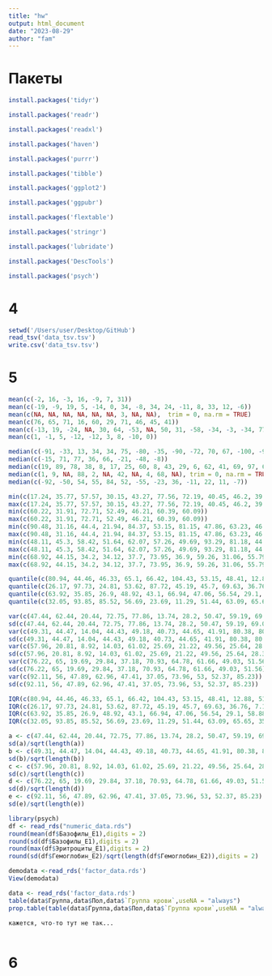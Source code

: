 ```yaml
---
title: "hw"
output: html_document
date: "2023-08-29"
author: "fam"
---
```

# Пакеты
```r
install.packages('tidyr')
```
```r
install.packages('readr')
```
```r
install.packages('readxl')
```
```r
install.packages('haven')
```
```r
install.packages('purrr')
```
```r
install.packages('tibble')
```
```r
install.packages('ggplot2')
```
```r
install.packages('ggpubr')
```
```r
install.packages('flextable')
```
```r
install.packages('stringr')
```
```r
install.packages('lubridate')
```
```r
install.packages('DescTools')
```
```r
install.packages('psych')
```
# 4
```r
setwd('/Users/user/Desktop/GitHub')
read_tsv('data_tsv.tsv')
write.csv('data_tsv.tsv')
```
# 5
```r
mean(c(-2, 16, -3, 16, -9, 7, 31))
mean(c(-19, -9, 19, 5, -14, 0, 34, -8, 34, 24, -11, 8, 33, 12, -6))
mean(c(NA, NA, NA, NA, NA, NA, 3, NA, NA),  trim = 0, na.rm = TRUE)
mean(c(76, 65, 71, 16, 60, 29, 71, 46, 45, 41))
mean(c(-13, 19, -24, NA, 30, 64, -53, NA, 50, 31, -58, -34, -3, -34, 77),trim = 0, na.rm = TRUE )
mean(c(1, -1, 5, -12, -12, 3, 8, -10, 0))
```
```r
median(c(-91, -33, 13, 34, 34, 75, -80, -35, -90, -72, 70, 67, -100, -94, -18))
median(c(-15, 71, 77, 36, 66, -21, -48, -8))
median(c(19, 89, 78, 38, 8, 17, 25, 60, 8, 43, 29, 6, 62, 41, 69, 97, 61, 83, 25, 24))
median(c(1, 9, NA, 88, 2, NA, 42, NA, 4, 68, NA), trim = 0, na.rm = TRUE)       
median(c(-92, -50, 54, 55, 84, 52, -55, -23, 36, -11, 22, 11, -7))
```
```r
min(c(17.24, 35.77, 57.57, 30.15, 43.27, 77.56, 72.19, 40.45, 46.2, 39.92))
max(c(17.24, 35.77, 57.57, 30.15, 43.27, 77.56, 72.19, 40.45, 46.2, 39.92))
min(c(60.22, 31.91, 72.71, 52.49, 46.21, 60.39, 60.09))
max(c(60.22, 31.91, 72.71, 52.49, 46.21, 60.39, 60.09))
min(c(90.48, 31.16, 44.4, 21.94, 84.37, 53.15, 81.15, 47.86, 63.23, 46.75, 102.73))
max(c(90.48, 31.16, 44.4, 21.94, 84.37, 53.15, 81.15, 47.86, 63.23, 46.75, 102.73))
min(c(48.11, 45.3, 58.42, 51.64, 62.07, 57.26, 49.69, 93.29, 81.18, 44.78, 55.1, 76.74, 58.08))
max(c(48.11, 45.3, 58.42, 51.64, 62.07, 57.26, 49.69, 93.29, 81.18, 44.78, 55.1, 76.74, 58.08))
min(c(68.92, 44.15, 34.2, 34.12, 37.7, 73.95, 36.9, 59.26, 31.06, 55.79, 73.92, 68.04, 53.73, 90.7, 39.66))
max(c(68.92, 44.15, 34.2, 34.12, 37.7, 73.95, 36.9, 59.26, 31.06, 55.79, 73.92, 68.04, 53.73, 90.7, 39.66))
```
```r
quantile(c(80.94, 44.46, 46.33, 65.1, 66.42, 104.43, 53.15, 48.41, 12.88, 51.1, 43.03, 40.3, 33.71, 55.1, 22.17))
quantile(c(26.17, 97.73, 24.81, 53.62, 87.72, 45.19, 45.7, 69.63, 36.76, 7.17))
quantile(c(63.92, 35.85, 26.9, 48.92, 43.1, 66.94, 47.06, 56.54, 29.1, 58.88))
quantile(c(32.05, 93.85, 85.52, 56.69, 23.69, 11.29, 51.44, 63.09, 65.65, 35.73, 60.15, 30.93, -4.2))
```
```r
var(c(47.44, 62.44, 20.44, 72.75, 77.86, 13.74, 28.2, 50.47, 59.19, 69.04))
sd(c(47.44, 62.44, 20.44, 72.75, 77.86, 13.74, 28.2, 50.47, 59.19, 69.04))
var(c(49.31, 44.47, 14.04, 44.43, 49.18, 40.73, 44.65, 41.91, 80.38, 80.09))
sd(c(49.31, 44.47, 14.04, 44.43, 49.18, 40.73, 44.65, 41.91, 80.38, 80.09))
var(c(57.96, 20.81, 8.92, 14.03, 61.02, 25.69, 21.22, 49.56, 25.64, 28.31))
sd(c(57.96, 20.81, 8.92, 14.03, 61.02, 25.69, 21.22, 49.56, 25.64, 28.31))
var(c(76.22, 65, 19.69, 29.84, 37.18, 70.93, 64.78, 61.66, 49.03, 51.56))
sd(c(76.22, 65, 19.69, 29.84, 37.18, 70.93, 64.78, 61.66, 49.03, 51.56))
var(c(92.11, 56, 47.89, 62.96, 47.41, 37.05, 73.96, 53, 52.37, 85.23))
sd(c(92.11, 56, 47.89, 62.96, 47.41, 37.05, 73.96, 53, 52.37, 85.23))
```
```r
IQR(c(80.94, 44.46, 46.33, 65.1, 66.42, 104.43, 53.15, 48.41, 12.88, 51.1, 43.03, 40.3, 33.71, 55.1, 22.17))
IQR(c(26.17, 97.73, 24.81, 53.62, 87.72, 45.19, 45.7, 69.63, 36.76, 7.17))
IQR(c(63.92, 35.85, 26.9, 48.92, 43.1, 66.94, 47.06, 56.54, 29.1, 58.88))
IQR(c(32.05, 93.85, 85.52, 56.69, 23.69, 11.29, 51.44, 63.09, 65.65, 35.73, 60.15, 30.93, -4.2))
```
```r
a <- c(47.44, 62.44, 20.44, 72.75, 77.86, 13.74, 28.2, 50.47, 59.19, 69.04)
sd(a)/sqrt(length(a))
b <- c(49.31, 44.47, 14.04, 44.43, 49.18, 40.73, 44.65, 41.91, 80.38, 80.09)
sd(b)/sqrt(length(b))
c <- c(57.96, 20.81, 8.92, 14.03, 61.02, 25.69, 21.22, 49.56, 25.64, 28.31)
sd(c)/sqrt(length(c))
d <- c(76.22, 65, 19.69, 29.84, 37.18, 70.93, 64.78, 61.66, 49.03, 51.56)
sd(d)/sqrt(length(d))
e <- c(92.11, 56, 47.89, 62.96, 47.41, 37.05, 73.96, 53, 52.37, 85.23)
sd(e)/sqrt(length(e))
```
```r
library(psych)
df <- read_rds("numeric_data.rds")
round(mean(df$Базофилы_E1),digits = 2)
round(sd(df$Базофилы_E1),digits = 2)
round(max(df$Эритроциты_E1),digits = 2)
round(sd(df$Гемоглобин_E2)/sqrt(length(df$Гемоглобин_E2)),digits = 2)

```
```r
demodata <-read_rds('factor_data.rds')
View(demodata)
```

```r
data <- read_rds('factor_data.rds')
table(data$Группа,data$Пол,data$`Группа крови`,useNA = "always")
prop.table(table(data$Группа,data$Пол,data$`Группа крови`,useNA = "always"))

кажется, что-то тут не так...
```
```r

```
# 6





